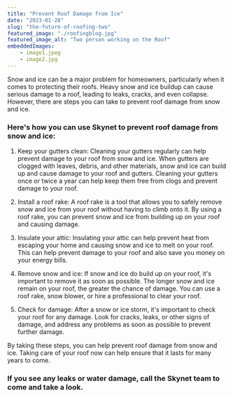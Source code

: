 ```yaml
---
title: "Prevent Roof Damage from Ice"
date: "2023-01-28"
slug: "the-future-of-roofing-two"
featured_image: "./roofingblog.jpg"
featured_image_alt: "Two person working on the Roof"
embeddedImages:
    - image1.jpeg
    - image2.jpg
---
```


Snow and ice can be a major problem for homeowners, particularly when it comes to protecting their roofs. Heavy snow and ice buildup can cause serious damage to a roof, leading to leaks, cracks, and even collapse. However, there are steps you can take to prevent roof damage from snow and ice.

### Here's how you can use Skynet to prevent roof damage from snow and ice:

1. Keep your gutters clean: Cleaning your gutters regularly can help prevent damage to your roof from snow and ice. When gutters are clogged with leaves, debris, and other materials, snow and ice can build up and cause damage to your roof and gutters. Cleaning your gutters once or twice a year can help keep them free from clogs and prevent damage to your roof.

2. Install a roof rake: A roof rake is a tool that allows you to safely remove snow and ice from your roof without having to climb onto it. By using a roof rake, you can prevent snow and ice from building up on your roof and causing damage.

3. Insulate your attic: Insulating your attic can help prevent heat from escaping your home and causing snow and ice to melt on your roof. This can help prevent damage to your roof and also save you money on your energy bills.

4. Remove snow and ice: If snow and ice do build up on your roof, it's important to remove it as soon as possible. The longer snow and ice remain on your roof, the greater the chance of damage. You can use a roof rake, snow blower, or hire a professional to clear your roof.

5. Check for damage: After a snow or ice storm, it's important to check your roof for any damage. Look for cracks, leaks, or other signs of damage, and address any problems as soon as possible to prevent further damage.

By taking these steps, you can help prevent roof damage from snow and ice. Taking care of your roof now can help ensure that it lasts for many years to come.

### If you see any leaks or water damage, call the Skynet team to come and take a look.
